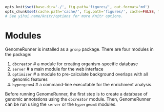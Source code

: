 ```r

opts_knit$set(base.dir='./', fig.path='figures/', out.format='md')
opts_chunk$set(cache.path='cache/', fig.path='figures/', cache=FALSE, tidy=TRUE, fig.keep='high', echo=TRUE, dpi=300, out.width=700, prompt=TRUE, comment='##', results='markup', eval=FALSE)
# See yihui.name/knitr/options for more Knitr options.
```

Modules
========================================================

GenomeRunner is installed as a `grsnp` package. There are four modules in the package:

1. `dbcreator` # a module for creating organism-specific database
2. `server` # a main module for the web interface
3. `optimizer` # a module to pre-calculate background overlaps with all genomic features
4. `hypergeom4` # a command-line executable for the enrichment analysis

Before running GenomeRunner, the first step is to create a database of genomic annotations using the `dbcreator` module. Then, GenomeRunner can be run using the `server` or the `hypergeom4` modules.